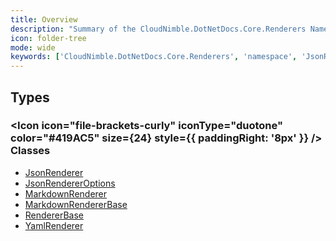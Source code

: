 ```yaml
---
title: Overview
description: "Summary of the CloudNimble.DotNetDocs.Core.Renderers Namespace"
icon: folder-tree
mode: wide
keywords: ['CloudNimble.DotNetDocs.Core.Renderers', 'namespace', 'JsonRenderer', 'JsonRendererOptions', 'MarkdownRenderer', 'MarkdownRendererBase', 'RendererBase', 'YamlRenderer']
---
```


## Types

### <Icon icon="file-brackets-curly" iconType="duotone" color="#419AC5" size={24} style={{ paddingRight: '8px' }} /> Classes

- [JsonRenderer](JsonRenderer.mdx)
- [JsonRendererOptions](JsonRendererOptions.mdx)
- [MarkdownRenderer](MarkdownRenderer.mdx)
- [MarkdownRendererBase](MarkdownRendererBase.mdx)
- [RendererBase](RendererBase.mdx)
- [YamlRenderer](YamlRenderer.mdx)


